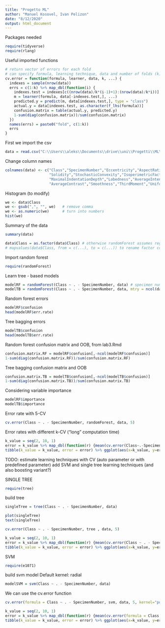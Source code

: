 ```yaml
---
title: "Progetto ML"
author: "Manuel Kosovel, Ivan Pelizon"
date: "8/12/2020"
output: html_document
---
```


Packages needed

```r
require(tidyverse)
require(rlang)
```


Useful imported functions
```r
# return vector of errors for each fold
# can specify formula, learning technique, data and number of folds (k)
cv.error = function(formula, learner, data, k, ...) {
  indexes = sample(nrow(data))
  errs = c(1:k) %>% map_dbl(function(i) {
    indexes.test = indexes[c((nrow(data)/k*(i-1)+1):(nrow(data)/k*i))] # 1 -> n/k, (n/k) + 1 -> 2*(n/k), ...
    m = learner(formula, data[-indexes.test,], ...)
    predicted.y = predict(m, data[indexes.test,], type = "class")
    actual.y = data[indexes.test, as.character(f_lhs(formula))]
    confusion.matrix = table(actual.y, predicted.y)
    1-sum(diag(confusion.matrix))/sum(confusion.matrix)
  })
  names(errs) = paste0("fold", c(1:k))
  errs
}
```

First we import the csv
```r
data = read.csv("C:\\Users\\aleks\\Documents\\drive\\uni\\Progetti\\ML\\progetti 2019_20\\leaf\\leaf.csv")
```

Change column names
```r
colnames(data) <- c("Class","SpecimenNumber","Eccentricity","AspectRatio","Elongation",
                    "Solidity","StochasticConvexity","IsoperimetricFactor",
                    "MaximalIndentationDepth","Lobedness","AverageIntensity" , 
                    "AverageContrast","Smoothness","ThirdMoment","Uniformity","Entropy")
```

Histogram (to modify)
```r
we <- data$Class
we <- gsub(",", "", we)   # remove comma
we <- as.numeric(we)      # turn into numbers
hist(we)
```



Summary of the data
```r
summary(data)
```
```r
data$Class = as.factor(data$Class) # otherwise randomForest assumes regression
# mapvalues(data$Class, from = c(...), to = c(...)) to rename factor column names
```

Import random forest
```r
require(randomForest)
```

Learn tree - based models
```r
modelRF = randomForest(Class ~ . - SpecimenNumber, data) # specimen number not relevant for classification
modelTB = randomForest(Class ~ . - SpecimenNumber, data, mtry = ncol(data) - 2) # tree bagging, same as random forest, but considering all variables - (SpecimenName + Class)
```

Random forest errors
```r
modelRF$confusion
head(modelRF$err.rate)
```
Tree bagging errors
```r
modelTB$confusion
head(modelTB$err.rate)
```

Random forest confusion matrix and OOB, from lab3.Rmd
```r
confusion.matrix.RF = modelRF$confusion[,-ncol(modelRF$confusion)]
1-sum(diag(confusion.matrix.RF))/sum(confusion.matrix.RF)
```

Tree bagging confusion matrix and OOB
```r
confusion.matrix.TB = modelTB$confusion[,-ncol(modelTB$confusion)]
1-sum(diag(confusion.matrix.TB))/sum(confusion.matrix.TB)
```

Considering variable importance
```r
modelRF$importance
modelTB$importance
```

Error rate with 5-CV
```r
cv.error(Class ~ . - SpecimenNumber, randomForest, data, 5)
```
Error rates with different k-CV ("long" computation time)
```r
k_value = seq(2, 10, 1)
error = k_value %>% map_dbl(function(r) {mean(cv.error(Class~.-SpecimenNumber, randomForest, data, r))})
tibble(k_value = k_value, error = error) %>% ggplot(aes(x=k_value, y=error)) + geom_line()
```

TODO: estimate learning techniques with CV (auto parameter or with predefined parameter)
      add SVM and single tree learning techniques (and also boosting variant?)
      
      
SINGLE TREE

```r
require(tree)
```

build tree
```r
singleTree = tree(Class ~ . - SpecimenNumber, data)
```
```r
plot(singleTree)
text(singleTree)
```

```r
cv.error(Class ~ . - SpecimenNumber, tree , data, 5)
```

```r
k_value = seq(2, 10, 1)
error = k_value %>% map_dbl(function(r) {mean(cv.error(Class ~ . - SpecimenNumber, tree , data, 5))})
tibble(k_value = k_value, error = error) %>% ggplot(aes(x=k_value, y=error)) + geom_line()
```


      
SVM 

```r
require(e1071)
```

build svm model
Default kernel: radial
```r
modelSVM = svm(Class ~ . - SpecimenNumber, data)
```


We can use the cv.error function 

```r
cv.error(formula = Class ~ . - SpecimenNumber, svm, data, 5, kernel="polynomial", degree=2)
```


```r
k_value = seq(2, 10, 1)
error = k_value %>% map_dbl(function(r) {mean(cv.error(formula = Class ~ . - SpecimenNumber, svm, data, 5, kernel="polynomial", degree=2))})
tibble(k_value = k_value, error = error) %>% ggplot(aes(x=k_value, y=error)) + geom_line()
```




      
      
